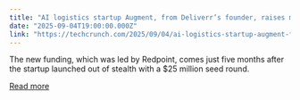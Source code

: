 ```yaml
---
title: "AI logistics startup Augment, from Deliverr’s founder, raises massive $85M Series A"
date: "2025-09-04T19:00:00.000Z"
link: "https://techcrunch.com/2025/09/04/ai-logistics-startup-augment-from-deliverrs-founder-raises-massive-85m-series-a/"
---
```


The new funding, which was led by Redpoint, comes just five months after the startup launched out of stealth with a $25 million seed round.

[Read more](https://techcrunch.com/2025/09/04/ai-logistics-startup-augment-from-deliverrs-founder-raises-massive-85m-series-a/)
